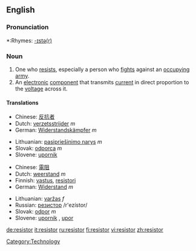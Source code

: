 ==English==

===Pronunciation===
*:Rhymes: [[Rhymes:English:-ɪstə(r)|-ɪstə(r)]]

===Noun===
{{en-noun}}

# One who [[resist]]s, especially a person who [[fight]]s against an [[occupy]]ing [[army]].
# An [[electronic]] [[component]] that transmits [[current]] in direct proportion to the [[voltage]] across it.

====Translations====
{{trans-top|One who resists, especially a person who fights against an occupying army}}
*Chinese: [[反抗]][[者]]
*Dutch: [[verzetsstrijder]] ''m''
*German: [[Widerstandskämpfer]] ''m''
{{trans-mid}}
*Lithuanian: [[pasipriešinimo narys]] ''m''
*Slovak: [[odporca]] ''m''
*Slovene: [[upornik]] {{m}}
{{trans-bottom}}

{{trans-top|An electronic component that transmits current in direct proportion to the voltage across it}}
*Chinese: [[電阻]]
*Dutch: [[weerstand]] ''m''
*Finnish: [[vastus]], [[resistori]]
*German: [[Widerstand]] ''m''
{{trans-mid}}
*Lithuanian: [[varžas]] ''f''
*Russian: [[резистор]] /r'ezístor/ {{m}}
*Slovak: [[odpor]] ''m''
*Slovene: [[upornik]] {{m}}, [[upor]] {{m}}
{{trans-bottom}}

[[Category:Technology]]

[[de:resistor]]
[[it:resistor]]
[[ru:resistor]]
[[fi:resistor]]
[[vi:resistor]]
[[zh:resistor]]